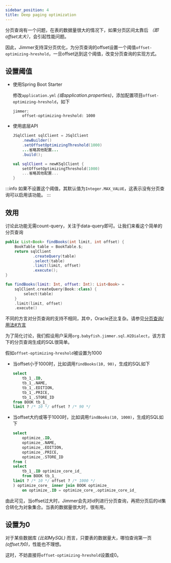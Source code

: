 ```yaml
---
sidebar_position: 4
title: Deep paging optimization
---
```



分页查询有一个问题，在表的数据量很大的情况下，如果分页区间太靠后 *（即offset太大）*，会引起性能问题。

因此，Jimmer支持深分页优化，为分页查询的offset设置一个阈值`offset-optimizing-hreshold`，一旦offset达到这个阈值，改变分页查询的实现方式。

## 设置阈值

-   使用Spring Boot Starter

    修改`application.yml` *(或application.properties)*，添加配置项目`offset-optimizing-hreshold`，如下

    ```
    jimmer:
        offset-optimizing-hreshold: 1000
    ```

-   使用底层API

    <Tabs groupId="language">
    <TabItem value="java" label="Java">

    ```java
    JSqlClient sqlClient = JSqlClient
        .newBuilder()
        .setOffsetOptimizingThreshold(1000)
        ...省略其他配置...
        .build();
    ```

    </TabItem>
    <TabItem value="kotlin" label="Kotlin">

    ```kotlin
    val sqlClient = newKSqlClient {
        setOffsetOptimizingThreshold(1000)
        ...省略其他配置...
    }
    ```

    </TabItem>
    </Tabs>

:::info
如果不设置这个阈值，其默认值为`Integer.MAX_VALUE`，这表示没有分页查询可以启用该功能。
:::

## 效用

讨论此功能无需count-query，关注于data-query即可。让我们来看这个简单的分页查询

<Tabs groupId="language">
<TabItem value="java" label="Java">

```java
public List<Book> findBooks(int limit, int offset) {
    BookTable table = BookTable.$;
    return sqlClient
            .createQuery(table)
            .select(table)
            .limit(limit, offset)
            .execute();
}
```

</TabItem>
<TabItem value="kotlin" label="Kotlin">

```kotlin
fun findBooks(limit: Int, offset: Int): List<Book> =
    sqlClient.createQuery(Book::class) {
        select(table)
    }
    .limit(limit, offset)
    .execute()
```

</TabItem>
</Tabs>


不同的方言对分页查询的支持不相同，其中，Oracle还比复杂。请参见[分页查询/用法#方言](./usage#方言)

为了简化讨论，我们假设用户采用`org.babyfish.jimmer.sql.H2Dialect`，该方言下的分页查询生成的SQL很简单。

假如`offset-optimizing-hreshold`被设置为1000

-   当offset小于1000时，比如调用`findBooks(10, 90)`，生成的SQL如下

    ```sql
    select
        tb_1_.ID,
        tb_1_.NAME,
        tb_1_.EDITION,
        tb_1_.PRICE,
        tb_1_.STORE_ID
    from BOOK tb_1_
    limit ? /* 10 */ offset ? /* 90 */
    ```


-   当offset大约或等于1000时，比如调用`findBooks(10, 1000)`，生成的SQL如下
  
    ```sql
    select
        optimize_.ID,
        optimize_.NAME,
        optimize_.EDITION,
        optimize_.PRICE,
        optimize_.STORE_ID
    from (
    select
        tb_1_.ID optimize_core_id_
        from BOOK tb_1_
    limit ? /* 10 */ offset ? /* 1000 */
    ) optimize_core_ inner join BOOK optimize_
        on optimize_.ID = optimize_core_.optimize_core_id_
    ```

由此可见，当offset过大时，Jimmer会先对id列进行分页查询，再把分页后的id集合转化为对象集合。当表的数据量很大时，很有用。

## 设置为0

对于某些数据库 *(比如MySQL)* 而言，只要表的数据量大，哪怕查询第一页 *(offset为0)*，性能也不理想。

这时，不妨直接将`offset-optimizing-hreshold`设置成0。